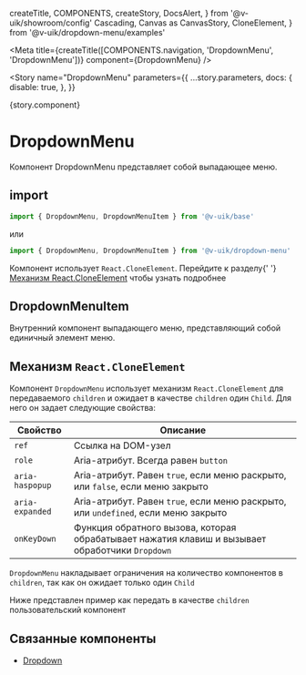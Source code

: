   createTitle,
  COMPONENTS,
  createStory,
  DocsAlert,
} from '@v-uik/showroom/config'
  Cascading,
  Canvas as CanvasStory,
  CloneElement,
} from '@v-uik/dropdown-menu/examples'


<Meta
  title={createTitle([COMPONENTS.navigation, 'DropdownMenu', 'DropdownMenu'])}
  component={DropdownMenu}
/>

<Story
  name="DropdownMenu"
  parameters={{
    ...story.parameters,
    docs: {
      disable: true,
    },
  }}
>
  {story.component}
</Story>

# DropdownMenu

Компонент DropdownMenu представляет собой выпадающее меню.

## import

```ts
import { DropdownMenu, DropdownMenuItem } from '@v-uik/base'
```

или

```ts
import { DropdownMenu, DropdownMenuItem } from '@v-uik/dropdown-menu'
```

<DocsAlert type="warning">
  Компонент использует <code>React.CloneElement</code>. Перейдите к разделу{' '}
  <a href="#механизм-reactcloneelement">Механизм React.CloneElement</a> чтобы
  узнать подробнее
</DocsAlert>

## DropdownMenuItem

Внутренний компонент выпадающего меню, представляющий собой единичный элемент меню.

<Canvas withSource="none">
  <div style={{ marginBottom: '20em' }}>
    <Cascading />
  </div>
</Canvas>

<Source language="tsx" code={RawCascading} />

## Механизм `React.CloneElement`

Компонент `DropdownMenu` использует механизм `React.CloneElement` для передаваемого `children` и ожидает в качестве `children` один `Child`.
Для него он задает следующие свойства:

| Свойство        | Описание                                                                                        |
| --------------- | ----------------------------------------------------------------------------------------------- |
| `ref`           | Ссылка на DOM-узел                                                                              |
| `role`          | Aria-атрибут. Всегда равен `button`                                                             |
| `aria-haspopup` | Aria-атрибут. Равен `true`, если меню раскрыто, или `false`, если меню закрыто                  |
| `aria-expanded` | Aria-атрибут. Равен `true`, если меню раскрыто, или `undefined`, если меню закрыто              |
| `onKeyDown`     | Функция обратного вызова, которая обрабатывает нажатия клавиш и вызывает обработчики `Dropdown` |

`DropdownMenu` накладывает ограничения на количество компонентов в `children`, так как он ожидает только один `Child`

Ниже представлен пример как передать в качестве `children` пользовательский компонент

<Canvas withSource="none">
  <CloneElement />
</Canvas>

<Source language="tsx" code={RawCloneElement} />

## Связанные компоненты

- [Dropdown](?path=/docs/вспомогательные-компоненты-dropdown-dropdown--dropdown)
